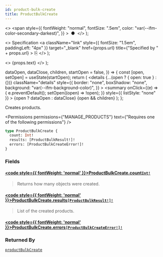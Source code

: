 ```yaml
---
id: product-bulk-create
title: ProductBulkCreate
---
```


  <>
    <span
      style={{
        fontWeight: "normal",
        fontSize: ".5em",
        color: "var(--ifm-color-secondary-darkest)",
      }}
    >
      &nbsp;●&nbsp;
    </span>
  </>
);

  <>
    Specification
    <a
      className="link"
      style={{ fontSize: "1.5em", paddingLeft: "4px" }}
      target="\_blank"
      href={props.url}
      title={"Specified by " + props.url}
    >
      ⎘
    </a>
  </>
);

  <>
    <span className={props.class}>{props.text}</span>
  </>
);


  dataOpen,
  dataClose,
  children,
  startOpen = false,
}) => {
  const [open, setOpen] = useState(startOpen);
  return (
    <details
      {...(open ? { open: true } : {})}
      className="details"
      style={{
        border: "none",
        boxShadow: "none",
        background: "var(--ifm-background-color)",
      }}
    >
      <summary
        onClick={(e) => {
          e.preventDefault();
          setOpen((open) => !open);
        }}
        style={{ listStyle: "none" }}
      >
        {open ? dataOpen : dataClose}
      </summary>
      {open && children}
    </details>
  );
};

Creates products.

<Badge
  text="Added in Saleor 3.13"
  class="badge badge--secondary margin-bottom--sm"
/>

<FeaturePreview />

<Permissions
  permissions={"MANAGE_PRODUCTS"}
  text={"Requires one of the following permissions"}
/>

```graphql
type ProductBulkCreate {
  count: Int!
  results: [ProductBulkResult!]!
  errors: [ProductBulkCreateError!]!
}
```

### Fields

#### [<code style={{ fontWeight: 'normal' }}>ProductBulkCreate.<b>count</b></code>](#)<Bullet />[`Int!`](../../../api-reference/miscellaneous/scalars/int) <Badge class="badge badge--secondary" text="non-null"/> <Badge class="badge badge--secondary" text="scalar"/> <Badge class="badge badge--secondary" text="miscellaneous"/>

> Returns how many objects were created.

#### [<code style={{ fontWeight: 'normal' }}>ProductBulkCreate.<b>results</b></code>](#)<Bullet />[`[ProductBulkResult!]!`](../../../api-reference/products/objects/product-bulk-result) <Badge class="badge badge--secondary" text="non-null"/> <Badge class="badge badge--secondary" text="object"/> <Badge class="badge badge--secondary" text="products"/>

> List of the created products.

#### [<code style={{ fontWeight: 'normal' }}>ProductBulkCreate.<b>errors</b></code>](#)<Bullet />[`[ProductBulkCreateError!]!`](../../../api-reference/products/objects/product-bulk-create-error) <Badge class="badge badge--secondary" text="non-null"/> <Badge class="badge badge--secondary" text="object"/> <Badge class="badge badge--secondary" text="products"/>

>

### Returned By

[`productBulkCreate`](../../../api-reference/products/mutations/product-bulk-create) <Badge class="badge badge--secondary" text="mutation"/>


